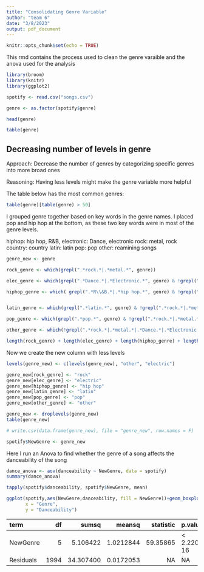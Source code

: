 ```yaml
---
title: "Consolidating Genre Variable"
author: "team 6"
date: "3/8/2023"
output: pdf_document
---
```


```r
knitr::opts_chunk$set(echo = TRUE)
```

This rmd contains the process used to clean the genre varaible and the anova used for the analysis

```r
library(broom)
library(knitr)
library(ggplot2)
```


```r
spotify <- read.csv("songs.csv")

genre <- as.factor(spotify$genre)

head(genre)

table(genre)
```


## Decreasing number of levels in genre 

Approach: Decrease the number of genres by categorizing specific genres into more broad ones 

Reasoning: Having less levels might make the genre variable more helpful

The table below has the most common genres:

```r
table(genre)[table(genre) > 50]
```

I grouped genre together based on key words in the genre names. I placed pop and hip hop at the bottom, as these two key words were in most of the genre levels.

hiphop: hip hop, R&B, 
electronic: Dance, electronic
rock: metal, rock 
country: country
latin: latin
pop: pop
other: reamining songs

```r
genre_new <- genre

rock_genre <- which(grepl(".*rock.*|.*metal.*", genre))

elec_genre <- which(grepl(".*Dance.*|.*Electronic.*", genre) & !grepl(".*rock.*|.*metal.*", genre))

hiphop_genre <- which( grepl(".*R\\&B.*|.*hip hop.*", genre) & !grepl(".*rock.*|.*metal.*|.*Dance.*|.*Electronic.*", genre) )


latin_genre <- which(grepl(".*latin.*", genre) & !grepl(".*rock.*|.*metal.*|.*Dance.*|.*Electronic.*|.*R\\&B.*|.*hip hop.*", genre))

pop_genre <- which(grepl(".*pop.*", genre) & !grepl(".*rock.*|.*metal.*|.*Dance.*|.*Electronic.*|.*R\\&B.*|.*hip hop.*|.*latin.*", genre))

other_genre <- which(!grepl(".*rock.*|.*metal.*|.*Dance.*|.*Electronic.*|.*R\\&B.*|.*hip hop.*|.*latin.*|.*pop.*", genre))

length(rock_genre) + length(elec_genre) + length(hiphop_genre) + length(latin_genre) + length(pop_genre) + length(other_genre)
```

Now we create the new column with less levels

```r

levels(genre_new) <- c(levels(genre_new), "other", "electric")

genre_new[rock_genre] <- "rock"
genre_new[elec_genre] <- "electric"
genre_new[hiphop_genre] <- "hip hop"
genre_new[latin_genre] <- "latin"
genre_new[pop_genre] <- "pop"
genre_new[other_genre] <- "other"

genre_new <- droplevels(genre_new)
table(genre_new)

# write.csv(data.frame(genre_new), file = "genre_new", row.names = F)

spotify$NewGenre <- genre_new
```

Here I run an Anova to find whether the genre of a song affects the danceability of the song

```r
dance_anova <- aov(danceability ~ NewGenre, data = spotify)
summary(dance_anova)

tapply(spotify$danceability, spotify$NewGenre, mean)

ggplot(spotify,aes(NewGenre,danceability, fill = NewGenre))+geom_boxplot()+ labs(title = "Danceability by Genre",
       x = "Genre",
       y = "Danceability")

```

|term      |   df|     sumsq|    meansq| statistic|p.value        |
|:---------|----:|---------:|---------:|---------:|:--------------|
|NewGenre  |    5|  5.106422| 1.0212844|  59.35865|< 2.220446e-16 |
|Residuals | 1994| 34.307400| 0.0172053|        NA|NA             |